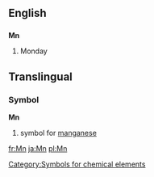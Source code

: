 ==English==
==={{abbreviation}}===
'''Mn'''

#Monday


==Translingual==
===Symbol===
'''Mn'''
#{{chemistry}} symbol for [[manganese]]
[[Category:Symbols for chemical elements]]

[[fr:Mn]]
[[ja:Mn]]
[[pl:Mn]]